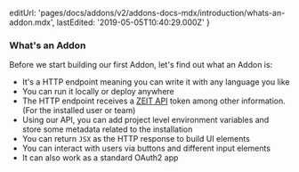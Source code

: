   editUrl:
    'pages/docs/addons/v2/addons-docs-mdx/introduction/whats-an-addon.mdx',
  lastEdited: '2019-05-05T10:40:29.000Z'
}

### What's an Addon

Before we start building our first Addon, let's find out what an Addon is:

- It's a HTTP endpoint meaning you can write it with any language you like
- You can run it locally or deploy anywhere
- The HTTP endpoint receives a [ZEIT API](/docs/api) token among other information. (For the installed user or team)
- Using our API, you can add project level environment variables and store some metadata related to the installation
- You can return `JSX` as the HTTP response to build UI elements
- You can interact with users via buttons and different input elements
- It can also work as a standard OAuth2 app
